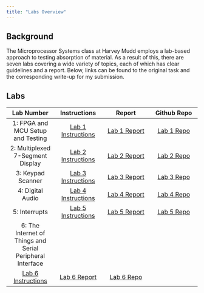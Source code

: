 ```yaml
---
title: "Labs Overview"
---
```


## Background

The Microprocessor Systems class at Harvey Mudd employs a lab-based approach to testing absorption of material. As a result of this, there are seven labs covering a wide variety of topics, each of which has clear guidelines and a report. Below, links can be found to the original task and the corresponding write-up for my submission.

## Labs
| Lab Number | Instructions | Report | Github Repo |
| :---: | :---: | :---: | :---: |
| 1: FPGA and MCU Setup and Testing | [Lab 1 Instructions](https://hmc-e155.github.io/lab/lab1/) | [Lab 1 Report](lab1/lab1.qmd) | [Lab 1 Repo](https://github.com/AnonymousVikram/e155-lab1) |
| 2: Multiplexed 7-Segment Display | [Lab 2 Instructions](https://hmc-e155.github.io/lab/lab2/) | [Lab 2 Report](lab2/lab2.qmd) | [Lab 2 Repo](https://github.com/AnonymousVikram/e155-lab2) |
| 3: Keypad Scanner | [Lab 3 Instructions](https://hmc-e155.github.io/lab/lab3/) | [Lab 3 Report](lab3/lab3.qmd) | [Lab 3 Repo](https://github.com/AnonymousVikram/e155-lab3) |
| 4: Digital Audio | [Lab 4 Instructions](https://hmc-e155.github.io/lab/lab4/) | [Lab 4 Report](lab4/lab4.qmd) | [Lab 4 Repo](https://github.com/AnonymousVikram/e155-lab4) |
| 5: Interrupts | [Lab 5 Instructions](https://hmc-e155.github.io/lab/lab5/) | [Lab 5 Report](lab5/lab5.qmd) | [Lab 5 Repo](https://github.com/AnonymousVikram/e155-lab5) |
| 6: The Internet of Things and Serial Peripheral Interface
 | [Lab 6 Instructions](https://hmc-e155.github.io/lab/lab6/) | [Lab 6 Report](lab6/lab6.qmd) | [Lab 6 Repo](https://github.com/AnonymousVikram/e155-lab6) |